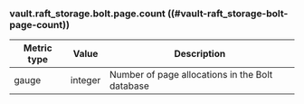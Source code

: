 ### vault.raft_storage.bolt.page.count ((#vault-raft_storage-bolt-page-count))

Metric type | Value   | Description
----------- | ------- | -----------
gauge       | integer | Number of page allocations in the Bolt database